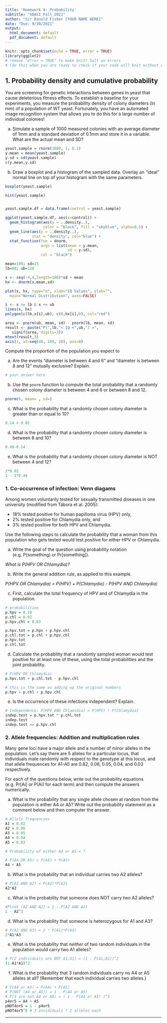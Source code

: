 ```yaml
---
title: 'Homework 4: Probability'
subtitle: "XDASI Fall 2021"
author: "Sir Ronald Fisher [YOUR NAME HERE]"
date: "Due: 9/30/2021"
output:
  html_document: default
  pdf_document: default
---
```


```r
knitr::opts_chunk$set(echo = TRUE, error = TRUE)
library(ggplot2)
# remove "error = TRUE" to make knitr halt on errors
# (do this when you are ready to check if your code will knit without errors)
```

## 1. Probability density and cumulative probability

You are screening for genetic interactions between genes in yeast that cause deleterious fitness effects. To establish a baseline for your experiments, you measure the probability density of colony diameters (in mm) of a population of WT yeast. Fortunately, you have an automated image recognition system that allows you to do this for a large number of individual colonies!

a. Simulate a sample of 1000 measured colonies with an average diameter of 1mm and a standard deviation of 0.1mm and store it in a variable. What are the actual mean and SD?

```r
yeast.sample = rnorm(1000, 1, 0.1)
y.mean = mean(yeast.sample)
y.sd = sd(yeast.sample)
c(y.mean,y.sd)
```

b. Draw a boxplot and a histogram of the sampled data. Overlay an "ideal" normal line on top of your histogram with the same parameters.

```r
boxplot(yeast.sample)

hist(yeast.sample)


yeast.sample.df = data.frame(control = yeast.sample)

ggplot(yeast.sample.df, aes(x=control)) +
  geom_histogram(aes(y = ..density..), 
                 color = "black", fill = "skyblue", alpha=0.5) +
  geom_line(aes(y = ..density..), 
            stat = 'density', col="blue") +
  stat_function(fun = dnorm,
                args = list(mean = y.mean,
                            sd = y.sd),
                col = "black")
```

```r
mean=100; sd=15
lb=80; ub=120

x <- seq(-4,4,length=100)*sd + mean
hx <- dnorm(x,mean,sd)

plot(x, hx, type="n", xlab="IQ Values", ylab="",
  main="Normal Distribution", axes=FALSE)

i <- x >= lb & x <= ub
lines(x, hx)
polygon(c(lb,x[i],ub), c(0,hx[i],0), col="red")

area <- pnorm(ub, mean, sd) - pnorm(lb, mean, sd)
result <- paste("P(",lb,"< IQ <",ub,") =",
   signif(area, digits=3))
mtext(result,3)
axis(1, at=seq(40, 160, 20), pos=0)
```



Compute the proportion of the population you expect to 


a. Are the events “diameter is between 4 and 6” and “diameter is between 8 and 12” mutually exclusive? Explain. 

```r
# your answer here
```

b. Use the `pnorm` function to compute the total probability that a randomly chosen colony diameter is between 4 and 6 or between 8 and 12.
```r
pnorm(6, mean= , sd=)
```

c. What is the probability that a randomly chosen colony diameter is greater than or equal to 10? 
```r
0.14 + 0.02
```

d. What is the probability that a randomly chosen colony diameter is between 8 and 10? 
```r
0.48-0.14
```

e. What is the probability that a randomly chosen colony diameter is NOT between 4 and 12? 
```r
2*0.02
1 - 2*0.48
```


### 1. Co-occurrence of infection: Venn diagams

Among women voluntarily tested for sexually transmitted diseases in one university (modified from Tábora et al. 2005):

+ 18% tested positive for human papilloma virus (HPV) only,
+ 2% tested positive for Chlamydia only, and
+ 3% tested positive for both HPV and Chlamydia. 

Use the following steps to calculate the probability that a woman from this population who gets tested would test positive for either HPV or Chlamydia.

a. Write the goal of the question using probability notation (e.g. P(something) or Pr[something]). 

<!-- Your answer here -->
*What is P(HPV OR Chlamydia)?*

b. Write the general addition rule, as applied to this example.

<!-- Your answer here -->
*P(HPV OR Chlamydia) = P(HPV) + P(Chlamydia) - P(HPV AND Chlamydia)*

c. First, calculate the total frequency of HPV and of Chlamydia in the population.
```r
# probabilities
p.hpv = 0.18
p.chl = 0.02
p.hpv.chl = 0.03

p.hpv.tot = p.hpv + p.hpv.chl
p.chl.tot = p.chl + p.hpv.chl
p.hpv.tot
p.chl.tot
```

d. Calculate the probability that a randomly sampled woman would test positive for at least one of these, using the total probabilities and the joint probability.

```r

# P(HPV OR Chlamydia)
p.hpv.tot + p.chl.tot - p.hpv.chl

# this is the same as adding up the original numbers
p.hpv + p.chl + p.hpv.chl
```

e. Is the occurrence of these infections independent? Explain.
```r
# Independence: P(HPV AND Chlamidia) = P(HPV) * P(Chlamydia)
indep.test = p.hpv.tot * p.chl.tot
indep.test
indep.test == p.hpv.chl
```


### 2. Allele frequencies: Addition and multiplication rules

Many gene loci have a major allele and a number of minor alleles in the population. Let's say there are 5 alleles for a particular locus, that individuals mate randomly with respect to the genotype at this locus, and that allele frequences for A1-A5 are 0.82, 0.06, 0.05, 0.04, and 0.03 respectively.

For each of the questions below, write out the probability equations (e.g. Pr[Ai] or P(Ai) for each term) and then compute the answers numerically.

a. What is the probability that any single allele chosen at random from the population is either A4 or A5? Write out the probability statement as a comment below and then computer the answer.
```r
# Allele frequencies
A1 = 0.82
A2 = 0.06
A3 = 0.05
A4 = 0.04
A5 = 0.03

# Probability of either A4 or A5 = ?

# P(A4 OR A5) = P(A4) + P(A5)
A4 + A5
```

b. What is the probability that an individual carries two A2 alleles?
```r
# P(A2 AND A2) = P(A2)*P(A2)
A2*A2
```

c. What is the probability that someone does NOT carry two A2 alleles?
```r
#P(not (A2 AND A2) = 1 - P(A2 AND A2)
1 - A2^2
```

d. What is the probability that someone is heterozygous for A1 and A3?
```r
# P(A1 AND A3) = 2 * P(A1)*P(A3)
2*A1*A3
```

e. What is the probability that *neither* of two random individuals in the population would carry two A1 alleles?
```r
# P(2 individuals are NOT A1;A1) = (1 - P(A1;A1))^2
(1-A1*A1)^2
```

f. What is the probability that 3 random individuals carry no A4 or A5 alleles at all? (Remember that each individual carries two alleles.) 
```r
# P(A4 or A5) = P(A4) + P(A5)
# P(NOT (A4 or A5)) = 1 - P(A4 or A5)
# P(3 are not A4 or A5) = ( 1 - P(A4 or A5) )^3
p4or5 = A4 + A5
pNOT4or5 = 1 - p4or5
pNOT4or5^6 # 3 invididuals * 2 alleles each
```



---